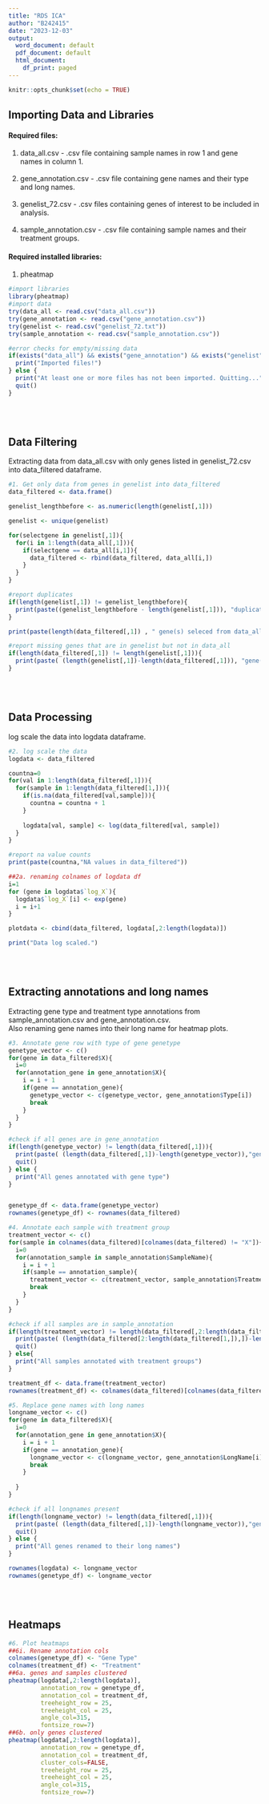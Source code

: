 ---
title: "RDS ICA"
author: "B242415"
date: "2023-12-03"
output:
  word_document: default
  pdf_document: default
  html_document:
    df_print: paged
---

```{r setup, include=FALSE}
knitr::opts_chunk$set(echo = TRUE)
```

## Importing Data and Libraries

#### Required files: 
1. data_all.csv - .csv file containing sample names in row 1 and gene names in column 1.\
\
2. gene_annotation.csv  - .csv file containing gene names and their type and long names.\
\
3. genelist_72.csv - .csv files containing genes of interest to be included in analysis.\
\
4. sample_annotation.csv - .csv file containing sample names and their treatment groups.\

#### Required installed libraries: 
1. pheatmap


```{r import_data, echo=FALSE}
#import libraries
library(pheatmap)
#import data
try(data_all <- read.csv("data_all.csv"))
try(gene_annotation <- read.csv("gene_annotation.csv"))
try(genelist <- read.csv("genelist_72.txt"))
try(sample_annotation <- read.csv("sample_annotation.csv"))

#error checks for empty/missing data
if(exists("data_all") && exists("gene_annotation") && exists("genelist") && exists("sample_annotation")){
  print("Imported files!")
} else {
  print("At least one or more files has not been imported. Quitting...")
  quit()
}

```
\
\

## Data Filtering

Extracting data from data_all.csv with only genes listed in genelist_72.csv into data_filtered dataframe.\


```{r heatmap, echo=FALSE}
#1. Get only data from genes in genelist into data_filtered
data_filtered <- data.frame()

genelist_lengthbefore <- as.numeric(length(genelist[,1]))

genelist <- unique(genelist)

for(selectgene in genelist[,1]){
  for(i in 1:length(data_all[,1])){
    if(selectgene == data_all[i,1]){
      data_filtered <- rbind(data_filtered, data_all[i,])
    }
  }
}

#report duplicates
if(length(genelist[,1]) != genelist_lengthbefore){
  print(paste((genelist_lengthbefore - length(genelist[,1])), "duplicate(s) found in genelist.csv"))
}

print(paste(length(data_filtered[,1]) , " gene(s) seleced from data_all.csv for further processing.", sep=""))

#report missing genes that are in genelist but not in data_all
if(length(data_filtered[,1]) != length(genelist[,1])){
  print(paste( (length(genelist[,1])-length(data_filtered[,1])), "gene(s) in genelist is not in data_all.csv... Continuing without them."))
}

```
\
\

## Data Processing

log scale the data into logdata dataframe.

```{r data_processing, echo=FALSE}
#2. log scale the data 
logdata <- data_filtered

countna=0
for(val in 1:length(data_filtered[,1])){
  for(sample in 1:length(data_filtered[1,])){
    if(is.na(data_filtered[val,sample])){
      countna = countna + 1
    }
    
    logdata[val, sample] <- log(data_filtered[val, sample])
  }
}

#report na value counts
print(paste(countna,"NA values in data_filtered"))

##2a. renaming colnames of logdata df
i=1
for (gene in logdata$`log_X`){
  logdata$`log_X`[i] <- exp(gene)
  i = i+1
}

plotdata <- cbind(data_filtered, logdata[,2:length(logdata)])

print("Data log scaled.")

```
\
\

## Extracting annotations and long names
Extracting gene type and treatment type annotations from sample_annotation.csv and gene_annotation.csv.\
Also renaming gene names into their long name for heatmap plots.

```{r annotations, echo=FALSE}
#3. Annotate gene row with type of gene genetype
genetype_vector <- c()
for(gene in data_filtered$X){
  i=0
  for(annotation_gene in gene_annotation$X){
    i = i + 1
    if(gene == annotation_gene){
      genetype_vector <- c(genetype_vector, gene_annotation$Type[i])
      break
    }
  }
}

#check if all genes are in gene_annotation
if(length(genetype_vector) != length(data_filtered[,1])){
  print(paste( (length(data_filtered[,1])-length(genetype_vector)),"genes not included in gene_annotation.csv. Quitting... "))
  quit()
} else {
  print("All genes annotated with gene type")
}


genetype_df <- data.frame(genetype_vector)
rownames(genetype_df) <- rownames(data_filtered)

#4. Annotate each sample with treatment group
treatment_vector <- c()
for(sample in colnames(data_filtered)[colnames(data_filtered) != "X"]){
  i=0
  for(annotation_sample in sample_annotation$SampleName){
    i = i + 1
    if(sample == annotation_sample){
      treatment_vector <- c(treatment_vector, sample_annotation$TreatmentGroup[i])
      break
    }
  }
}

#check if all samples are in sample_annotation
if(length(treatment_vector) != length(data_filtered[,2:length(data_filtered[1,])])){
  print(paste( (length(data_filtered[2:length(data_filtered[1,]),])-length(treatment_vector)),"genes not included in gene_annotation.csv. Quitting... "))
  quit()
} else{
  print("All samples annotated with treatment groups")
}

treatment_df <- data.frame(treatment_vector)
rownames(treatment_df) <- colnames(data_filtered)[colnames(data_filtered) != "X"]

#5. Replace gene names with long names
longname_vector <- c()
for(gene in data_filtered$X){
  i=0
  for(annotation_gene in gene_annotation$X){
    i = i + 1
    if(gene == annotation_gene){
      longname_vector <- c(longname_vector, gene_annotation$LongName[i])
      break
    }
    
  }
}

#check if all longnames present
if(length(longname_vector) != length(data_filtered[,1])){
  print(paste( (length(data_filtered[,1])-length(longname_vector)),"gene long names not included in gene_annotation.csv. Quitting... "))
  quit()
} else {
  print("All genes renamed to their long names")
}

rownames(logdata) <- longname_vector
rownames(genetype_df) <- longname_vector


```
\
\

## Heatmaps

```{r heatmaps, echo=FALSE}
#6. Plot heatmaps
##6i. Rename annotation cols
colnames(genetype_df) <- "Gene Type"
colnames(treatment_df) <- "Treatment"
##6a. genes and samples clustered
pheatmap(logdata[,2:length(logdata)], 
         annotation_row = genetype_df, 
         annotation_col = treatment_df,
         treeheight_row = 25,
         treeheight_col = 25,
         angle_col=315,
         fontsize_row=7)
##6b. only genes clustered
pheatmap(logdata[,2:length(logdata)], 
         annotation_row = genetype_df, 
         annotation_col = treatment_df, 
         cluster_cols=FALSE,
         treeheight_row = 25,
         treeheight_col = 25,
         angle_col=315,
         fontsize_row=7)


```
